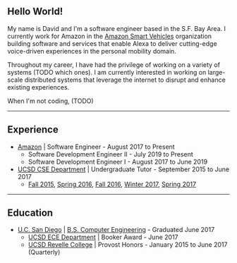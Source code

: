 ## Hello World!

My name is David and I'm a software engineer based in the S.F. Bay Area. I currently work for Amazon in the [Amazon Smart Vehicles](https://amazon.com/alexaauto) organization building software and services that enable Alexa to deliver cutting-edge voice-driven experiences in the personal mobility domain.

Throughout my career, I have had the privilege of working on a variety of systems (TODO which ones). I am currently interested in working on large-scale distributed systems that leverage the internet to disrupt and enhance existing experiences.

When I'm not coding, (TODO)

---

## Experience

* [Amazon](https://www.amazon.com/) | Software Engineer - August 2017 to Present
  * Software Development Engineer II - July 2019 to Present
  * Software Development Engineer I - August 2017 to June 2019
* [UCSD CSE Department](https://cse.ucsd.edu/undergraduate/student-opportunities/financial-opportunities/readers-and-tutors) | Undergraduate Tutor - September 2015 to June 2017
  * [Fall 2015](https://cseweb.ucsd.edu/classes/fa15/cse105-a/),
  [Spring 2016](https://cseweb.ucsd.edu/classes/sp16/cse105-ab/),
  [Fall 2016](https://cseweb.ucsd.edu/classes/fa16/cse105-abc/),
  [Winter 2017](https://cseweb.ucsd.edu/classes/wi17/cse20-ab/),
  [Spring 2017](https://cseweb.ucsd.edu/classes/sp17/cse105-ab/)

---

## Education

* [U.C. San Diego](https://ucsd.edu/) | [B.S. Computer Engineering](https://ece.ucsd.edu/undergraduate/undergraduate-programs/computer-engineering-major) - Graduated June 2017
  * [UCSD ECE Department](https://www.ece.ucsd.edu/undergraduate/booker-award) | Booker Award - June 2017
  * [UCSD Revelle College](https://revelle.ucsd.edu/academics/honors-opportunities/honors-programs.html#Provost-Honors) | Provost Honors - January 2015 to June 2017 (Quarterly)
